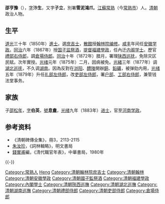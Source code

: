 '''邵亨豫'''（{{bd|1817年||1883年|catIdx=Shao邵}}），[[表字|字]]'''汴生'''，又字'''子立'''，別署'''雪泥鴻爪'''。[[江蘇|江蘇]][[常熟|常熟]]（今[[常熟市|常熟市]]）人。[[清朝|清朝]]政治人物。

== 生平 ==
[[道光|道光]]三十年（1850年）[[進士|進士]]。選[[庶吉士|庶吉士]]，[[散館|散館]]授[[翰林院编修|翰林院编修]]。[[咸丰|咸丰]]年间任[[安徽|安徽]][[学政|学政]]。[[同治|同治]]六年（1867年）授[[国子监祭酒|国子监祭酒]]，[[提督福建學政|提督福建學政]]，任內迁[[内阁学士|内阁学士]]。歷官[[禮部右侍郎|禮部右侍郎]]，調[[倉場侍郎|倉場侍郎]]。[[同治|同治]]十年（1872年）腊月，署理[[陕西巡抚|陕西巡抚]]，免除灾区民赋。次年實授。[[光绪|光绪]]元年（1875年）二月，因病被免。[[光緒|光緒]]三年（1877年）调[[湖北巡抚|湖北巡抚]]，不久调[[湖南|湖南]]。因為反對在[[浏阳|浏阳]]、[[醴陵|醴陵]]開辦[[銅礦|銅]]、[[鉛礦|鉛礦]]，被弹劾内用，[[光绪|光绪]]五年（1879年）升任[[礼部左侍郎|礼部左侍郎]]，改[[吏部左侍郎|吏部左侍郎]]，署[[户部|户部]]、[[工部右侍郎|工部右侍郎]]，兼管钱法堂事务。

== 家族 ==
子[[邵松年|邵松年]]，[[表字|字]]'''伯英'''，[[號|號]]'''息盦'''，[[光绪|光绪]]九年（1883年）[[进士|进士]]，官至[[河南|河南]][[学政|学政]]。

== 参考资料 ==
*《清朝碑傳全集》，冊3，2113-2115
*[[朱汝珍|朱汝珍]]，《詞林輯略》，明文書局
*[[錢實甫|錢實甫]]編，《清代職官年表》，中華書局，1980年

{{-}}
{{start box}}
{{s-off}}
{{s-before|[[曹秉濬|曹秉濬]]}}
{{s-title|[[清朝福建學政列表|提督福建學政]]|<small>同治六年八月初一辛巳（1867年8月29日）任</small>}}
{{s-after|[[黃體芳|黃體芳]]}}
{{end box}}

{{道光三十年庚戌科殿試金榜}}

{{Authority control}}

{{DEFAULTSORT:Shao邵}}
[[Category:常熟人|Category:常熟人]]
[[Category:邵姓|Heng]]
[[Category:清朝翰林院庶吉士|Category:清朝翰林院庶吉士]]
[[Category:清朝翰林|Category:清朝翰林]]
[[Category:清朝安徽學政|Category:清朝安徽學政]]
[[Category:清朝國子監祭酒|Category:清朝國子監祭酒]]
[[Category:清朝福建學政|Category:清朝福建學政]]
[[Category:內閣學士|Category:內閣學士]]
[[Category:清朝陝西巡撫|Category:清朝陝西巡撫]]
[[Category:清朝湖北巡撫|Category:清朝湖北巡撫]]
[[Category:清朝湖南巡撫|Category:清朝湖南巡撫]]
[[Category:清朝禮部侍郎|Category:清朝禮部侍郎]]
[[Category:清朝吏部侍郎|Category:清朝吏部侍郎]]
[[Category:倉場侍郎|Category:倉場侍郎]]